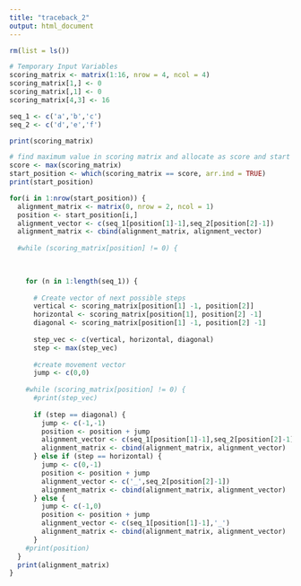 ```yaml
---
title: "traceback_2"
output: html_document
---
```


```r
rm(list = ls())
```

```r
# Temporary Input Variables
scoring_matrix <- matrix(1:16, nrow = 4, ncol = 4)
scoring_matrix[1,] <- 0
scoring_matrix[,1] <- 0
scoring_matrix[4,3] <- 16

seq_1 <- c('a','b','c')
seq_2 <- c('d','e','f')

print(scoring_matrix)
```
```r
# find maximum value in scoring matrix and allocate as score and start position
score <- max(scoring_matrix)
start_position <- which(scoring_matrix == score, arr.ind = TRUE)
print(start_position)
```
```r
for(i in 1:nrow(start_position)) {
  alignment_matrix <- matrix(0, nrow = 2, ncol = 1)
  position <- start_position[i,]
  alignment_vector <- c(seq_1[position[1]-1],seq_2[position[2]-1])
  alignment_matrix <- cbind(alignment_matrix, alignment_vector)
 
  #while (scoring_matrix[position] != 0) {

  
    
    for (n in 1:length(seq_1)) {
      
      # Create vector of next possible steps
      vertical <- scoring_matrix[position[1] -1, position[2]]
      horizontal <- scoring_matrix[position[1], position[2] -1]
      diagonal <- scoring_matrix[position[1] -1, position[2] -1]
  
      step_vec <- c(vertical, horizontal, diagonal)
      step <- max(step_vec)
    
      #create movement vector
      jump <- c(0,0)
      
    #while (scoring_matrix[position] != 0) {
      #print(step_vec)
    
      if (step == diagonal) {
        jump <- c(-1,-1)
        position <- position + jump
        alignment_vector <- c(seq_1[position[1]-1],seq_2[position[2]-1])
        alignment_matrix <- cbind(alignment_matrix, alignment_vector)
      } else if (step == horizontal) {
        jump <- c(0,-1)
        position <- position + jump
        alignment_vector <- c('_',seq_2[position[2]-1])
        alignment_matrix <- cbind(alignment_matrix, alignment_vector)
      } else {
        jump <- c(-1,0)
        position <- position + jump
        alignment_vector <- c(seq_1[position[1]-1],'_')
        alignment_matrix <- cbind(alignment_matrix, alignment_vector)
      }
    #print(position)
  }
  print(alignment_matrix)
}
```